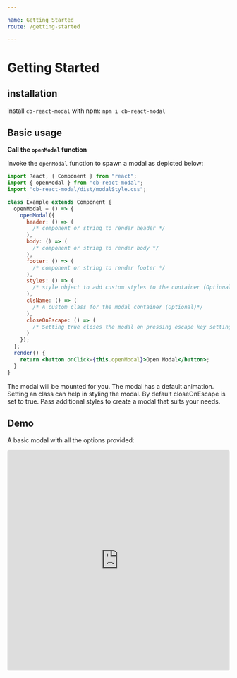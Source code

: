 ```yaml
---

name: Getting Started
route: /getting-started

---
```


# Getting Started

## installation

install `cb-react-modal` with npm:
`npm i cb-react-modal`

## Basic usage

**Call the `openModal` function**

Invoke the `openModal` function to spawn a modal as depicted below:

```jsx
import React, { Component } from "react";
import { openModal } from "cb-react-modal";
import "cb-react-modal/dist/modalStyle.css";

class Example extends Component {
  openModal = () => {
    openModal({
      header: () => (
        /* component or string to render header */
      ),
      body: () => (
        /* component or string to render body */
      ),
      footer: () => (
        /* component or string to render footer */
      ),
      styles: () => (
        /* style object to add custom styles to the container (Optional)*/
      ),
      clsName: () => (
        /* A custom class for the modal container (Optional)*/
      ),
      closeOnEscape: () => (
        /* Setting true closes the modal on pressing escape key setting false does the opposite (Optional)*/
      )
    });
  };
  render() {
    return <button onClick={this.openModal}>Open Modal</button>;
  }
}
```
The modal will be mounted for you. The modal has a default animation.
Setting an class can help in styling the modal.
By default closeOnEscape is set to true.
Pass additional styles to create a modal that suits your needs.

## Demo

A basic modal with all the options provided:

<iframe
     src="https://codesandbox.io/embed/gracious-ride-6qk5y?fontsize=14&hidenavigation=1&theme=dark"
     style="width:100%; height:500px; border:0; border-radius: 4px; overflow:hidden;"
     title="gracious-ride-6qk5y"
     allow="geolocation; microphone; camera; midi; vr; accelerometer; gyroscope; payment; ambient-light-sensor; encrypted-media; usb"
     sandbox="allow-modals allow-forms allow-popups allow-scripts allow-same-origin"
   ></iframe>